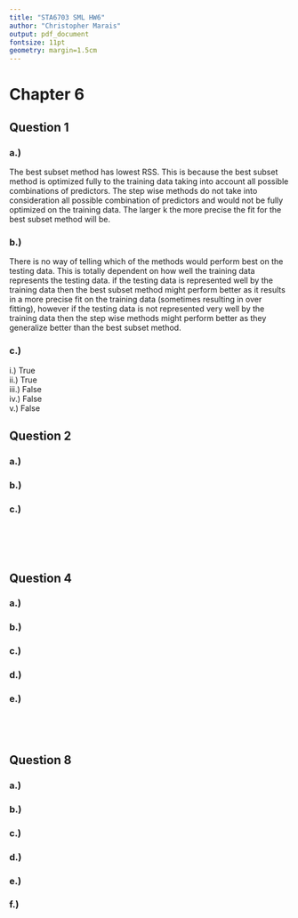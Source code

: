 ```yaml
---
title: "STA6703 SML HW6"
author: "Christopher Marais"
output: pdf_document
fontsize: 11pt
geometry: margin=1.5cm
---
```


# Chapter 6
## Question 1
### a.) 
The best subset method has lowest RSS. This is because the best subset method is optimized fully to the training data taking into account all possible combinations of predictors. The step wise methods do not take into consideration all possible combination of predictors and would not be fully optimized on the training data.  The larger k the more precise the fit for the best subset method will be. 

### b.) 
There is no way of telling which of the methods would perform best on the testing data. This is totally dependent on how well the training data represents the testing data. if the testing data is represented well by the training data then the best subset method might perform better as it results in a more precise fit on the training data (sometimes resulting in over fitting), however if the testing data is not represented very well by the training data then the step wise methods might perform better as they generalize better than the best subset method. 

### c.) 
  i.) True \
  ii.) True \
  iii.) False \
  iv.) False \
  v.) False \

## Question 2
### a.) 

### b.)

### c.)

```R
```

```R
```

```R
```

```R
```

```R
```


## Question 4
### a.) 

### b.)

### c.)

### d.) 

### e.)


```R
```

```R
```

```R
```

```R
```


## Question 8
### a.) 

### b.)

### c.)

### d.) 

### e.)

### f.)


```R
```

```R
```

```R
```

```R
```

```R
```
